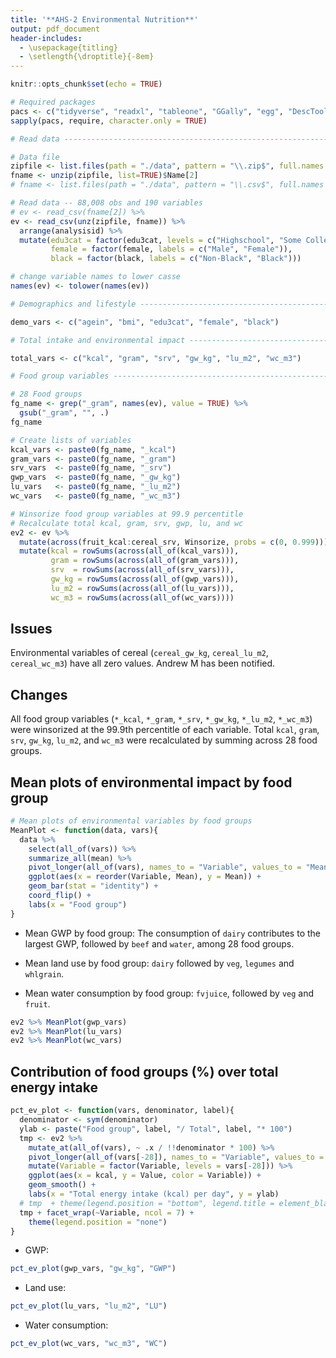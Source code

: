 ```yaml
---
title: '**AHS-2 Environmental Nutrition**'
output: pdf_document
header-includes:
  - \usepackage{titling}
  - \setlength{\droptitle}{-8em} 
---
```


```r
knitr::opts_chunk$set(echo = TRUE)

# Required packages
pacs <- c("tidyverse", "readxl", "tableone", "GGally", "egg", "DescTools")
sapply(pacs, require, character.only = TRUE)

# Read data ---------------------------------------------------------------

# Data file
zipfile <- list.files(path = "./data", pattern = "\\.zip$", full.names = TRUE)
fname <- unzip(zipfile, list=TRUE)$Name[2]
# fname <- list.files(path = "./data", pattern = "\\.csv$", full.names = TRUE)

# Read data -- 88,008 obs and 190 variables
# ev <- read_csv(fname[2]) %>% 
ev <- read_csv(unz(zipfile, fname)) %>% 
  arrange(analysisid) %>% 
  mutate(edu3cat = factor(edu3cat, levels = c("Highschool", "Some College", "College Degree")),
         female = factor(female, labels = c("Male", "Female")),
         black = factor(black, labels = c("Non-Black", "Black")))

# change variable names to lower casse
names(ev) <- tolower(names(ev))

# Demographics and lifestyle ----------------------------------------------

demo_vars <- c("agein", "bmi", "edu3cat", "female", "black")

# Total intake and environmental impact -----------------------------------

total_vars <- c("kcal", "gram", "srv", "gw_kg", "lu_m2", "wc_m3")

# Food group variables ----------------------------------------------------

# 28 Food groups
fg_name <- grep("_gram", names(ev), value = TRUE) %>% 
  gsub("_gram", "", .)
fg_name

# Create lists of variables
kcal_vars <- paste0(fg_name, "_kcal")
gram_vars <- paste0(fg_name, "_gram")
srv_vars  <- paste0(fg_name, "_srv")
gwp_vars  <- paste0(fg_name, "_gw_kg")
lu_vars   <- paste0(fg_name, "_lu_m2")
wc_vars   <- paste0(fg_name, "_wc_m3")

# Winsorize food group variables at 99.9 percentitle
# Recalculate total kcal, gram, srv, gwp, lu, and wc
ev2 <- ev %>% 
  mutate(across(fruit_kcal:cereal_srv, Winsorize, probs = c(0, 0.999))) %>% 
  mutate(kcal = rowSums(across(all_of(kcal_vars))),
         gram = rowSums(across(all_of(gram_vars))),
         srv  = rowSums(across(all_of(srv_vars))),
         gw_kg = rowSums(across(all_of(gwp_vars))),
         lu_m2 = rowSums(across(all_of(lu_vars))),
         wc_m3 = rowSums(across(all_of(wc_vars))))

```

## Issues

Environmental variables of cereal (`cereal_gw_kg`, `cereal_lu_m2`, `cereal_wc_m3`) have all zero values. Andrew M has been notified.

## Changes
All food group variables (`*_kcal`, `*_gram`, `*_srv`, `*_gw_kg`, `*_lu_m2`, `*_wc_m3`) were winsorized at the 99.9th percentitle of each variable. Total `kcal`, `gram`, `srv`, `gw_kg`, `lu_m2`, and `wc_m3` were recalculated by summing across 28 food groups.

## Mean plots of environmental impact by food group

```r

# Mean plots of environmental variables by food groups
MeanPlot <- function(data, vars){
  data %>% 
    select(all_of(vars)) %>% 
    summarize_all(mean) %>% 
    pivot_longer(all_of(vars), names_to = "Variable", values_to = "Mean") %>% 
    ggplot(aes(x = reorder(Variable, Mean), y = Mean)) + 
    geom_bar(stat = "identity") +
    coord_flip() +
    labs(x = "Food group")
}

```

* Mean GWP by food group: The consumption of `dairy` contributes to the largest GWP, followed by `beef` and `water`, among 28 food groups.

* Mean land use by food group: `dairy` followed by `veg`, `legumes` and `whlgrain`.

* Mean water consumption by food group: `fvjuice`, followed by `veg` and `fruit`.

```r
ev2 %>% MeanPlot(gwp_vars)
ev2 %>% MeanPlot(lu_vars)
ev2 %>% MeanPlot(wc_vars)
```

## Contribution of food groups (%) over total energy intake

```r
pct_ev_plot <- function(vars, denominator, label){
  denominator <- sym(denominator)
  ylab <- paste("Food group", label, "/ Total", label, "* 100")
  tmp <- ev2 %>% 
    mutate_at(all_of(vars), ~ .x / !!denominator * 100) %>% 
    pivot_longer(all_of(vars[-28]), names_to = "Variable", values_to = "Value") %>% 
    mutate(Variable = factor(Variable, levels = vars[-28])) %>% 
    ggplot(aes(x = kcal, y = Value, color = Variable)) +
    geom_smooth() + 
    labs(x = "Total energy intake (kcal) per day", y = ylab)
  # tmp  + theme(legend.position = "bottom", legend.title = element_blank())
  tmp + facet_wrap(~Variable, ncol = 7) +
    theme(legend.position = "none")
}

```

* GWP: 

```r
pct_ev_plot(gwp_vars, "gw_kg", "GWP")
```

* Land use: 

```r
pct_ev_plot(lu_vars, "lu_m2", "LU")
```

* Water consumption: 

```r
pct_ev_plot(wc_vars, "wc_m3", "WC")
```


